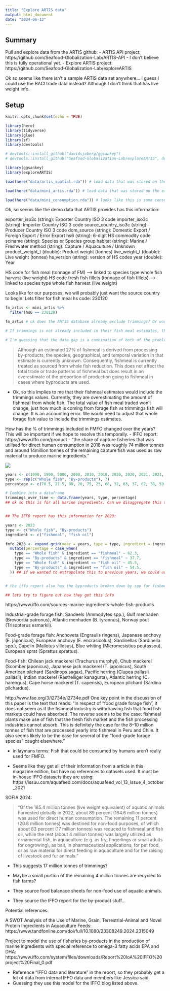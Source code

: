 ```yaml
---
title: "Explore ARTIS data"
output: html_document
date: "2024-06-12"
---
```


## Summary

Pull and explore data from the ARTIS github:
 - ARTIS API project: https://github.com/Seafood-Globalization-Lab/ARTIS-API
    - I don't believe this is fully operational yet. 
 - Explore ARTIS project: https://github.com/Seafood-Globalization-Lab/exploreARTIS

Ok so seems like there isn't a sample ARTIS data set anywhere... I guess I could use the BACI trade data instead? Although I don't think that has live weight info.

## Setup

```r
knitr::opts_chunk$set(echo = TRUE)

library(here)
library(tidyverse)
library(glue)
library(sf)
library(devtools)

# devtools::install_github("davidsjoberg/ggsankey")
# devtools::install_github("Seafood-Globalization-Lab/exploreARTIS", dependencies = TRUE) # install explore ARTIS package

library(ggsankey)
library(exploreARTIS)

load(here("data/artis_spatial.rda")) # load data that was stored on the exploreArtis github repo; looks like this is spatial information

load(here("data/mini_artis.rda")) # load data that was stored on the exploreArtis github repo; looks like this is a subset of the artis database!

load(here("data/mini_consumption.rda")) # looks like this is some consumption info where there is an intermdiate country involved?

```


Ok, so seems like the demo data that ARTIS provides has this information: 

exporter_iso3c (string): Exporter Country ISO 3 code
importer_iso3c (string): Importer Country ISO 3 code
source_country_iso3c (string): Producer Country ISO 3 code
dom_source (string): Domestic Export / Foreign Export / Error Export
hs6 (string): 6-digit HS commodity code
sciname (string): Species or Species group
habitat (string): Marine / Freshwater
method (string): Capture / Aquaculture / Unknown
product_weight_t (double): Product weight (tonnes)
live_weight_t (double): Live weight (tonnes)
hs_version (string): version of HS codes
year (double): Year


HS code for fish meal (tonnage of FM) ----> linked to species type whole fish harvest (live weight)
HS code fresh fish fillets (tonnage of fish fillets) ----> linked to species type whole fish harvest (live weight)

Looks like for our purposes, we will probably just want the source country to begin. Lets filter for fish meal hs code: 230120

```r

fm_artis <- mini_artis %>% 
  filter(hs6 == 230120)

fm_artis # ok does the ARTIS database already exclude trimmings? Or would trimmings theoretically be a part of their fish meal estimates, just not acknowledged as such? For example, if Peru exports fish meal to Norway, does that export volume include all fish meal exported from Peru (which would theoretically have trimmings in it)? If so, then we would likely just need to redistribute some proportion of the current traded fish meal to trimmings raw material, based on information of the species it comes from, based on feed company reports and FAO data?

# If trimmings is not already included in their fish meal estimates, then we will need to add it in somehow. So If a country is producing some fresh fish, like tuna, some of that goes towards trimmings. Do we just need to take a proportion of that live weight total of Tuna and attribute it to trimmings (e.g., whatever the excess live weight not used would be)? But then how do we track that information... using the same trade patterns of fish meal? We would likely have to assume that fish meal is processed in the same country as the fish capture/aquaculture. What if the trimmings country doesn't have fish meal trade, what do we do then? 

# I'm guessing that the data gap is a combination of both of the problems listed above. 

```

 > Although an estimated 27% of fishmeal is derived from processing by-products, the species, geographical, and temporal variation in that estimate is currently unknown. Consequently, fishmeal is currently treated as sourced from whole fish reduction. This does not affect the total trade or trade patterns of fishmeal but does result in an overestimate of the proportion of production going to fishmeal in cases where byproducts are used.
 
  - Ok, so this implies to me that their fishmeal estimates would include the trimmings values. Currently, they are overestimating the amount of fishmeal from whole fish. The total value of fish meal traded won't change, just how much is coming from forage fish vs trimmings fish will change. It is an accounting error. We would need to adjust that whole forage fish value to include the trimmings estimates. 
  
How has the % of trimmings included in FMFO changed over the years? This will be important if we hope to resolve this temporally. 
 - IFFO report: https://www.iffo.com/product
  - "the share of capture fisheries that was utilised for direct human consumption in 2018 was roughly 74 million tonnes and around 14million tonnes of the remaining capture fish was used as raw material to produce marine ingredients."
 
![](imgs/By product over time_1.jpg)

```r

years <- c(1990, 1990, 2000, 2000, 2010, 2010, 2020, 2020, 2021, 2021, 2022, 2022, 2023, 2023)
type <- rep(c("Whole fish", "By-products"), 7)
percentage <- c(78.5, 21.5, 80, 20, 75, 25, 68, 32, 63, 37, 62, 38, 59, 41)

# Combine into a dataframe
trimmings_over_time <- data.frame(years, type, percentage)
## ok so this is for all marine ingredients. Can we disaggregate this to fish meal vs fish oil? 


## The IFFO report has this information for 2023:

years <- 2023
type <- c("Whole fish", "By-products")
ingredient <- c("fishmeal", "fish oil")

fmfo_2023 <- expand.grid(year = years, type = type, ingredient = ingredient) %>%
  mutate(percentage = case_when(
    type == "Whole fish" & ingredient == "fishmeal" ~ 62.3, 
    type == "By-products" & ingredient == "fishmeal" ~ 37.7,
    type == "Whole fish" & ingredient == "fish oil" ~ 45.5, 
    type == "By-products" & ingredient == "fish oil" ~ 54.5, 
  )) ## if we wanted to extrapolate this to previous years, we could use the trends from the total raw material data above? 


# the iffo report also has the byproducts broken down by spp for fishmeal and oil

## lets try to figure out how they got this info
```


https://www.iffo.com/sources-marine-ingredients-whole-fish-products

Industrial-grade forage fish: Sandeels (Ammodytes spp.), Gulf menhaden (Brevoortia patronus), Atlantic menhaden (B. tyrannus), Norway pout (Trisopterus esmarkii).

Food-grade forage fish: Anchoveta (Engraulis ringens), Japanese anchovy (E. japonicus), European anchovy (E. encrasicolus), Sardinellas (Sardinella spp.), Capelin (Mallotus villosus), Blue whiting (Micromesistius poutassou), European sprat (Sprattus sprattus).

Food-fish: Chilean jack mackerel (Trachurus murphyi), Chub mackerel (Scomber japonicus), Japanese jack mackerel (T. japonicus), South American pilchard (Sardinops sagax), Pacific herring (Clupea pallasii pallasii), Indian mackerel (Rastrelliger kanagurta), Atlantic herring (C. harengus), Cape horse mackerel (T. capensis), European pilchard (Sardina pilchardus).


http://www.fao.org/3/i2734e/i2734e.pdf
One key point in the discussion of this paper is the text that reads: “In respect of “food grade forage fish”, it does not seem as if the fishmeal industry is withdrawing fish that food fish markets could have absorbed. The reverse seems to be the case: fishmeal plants make use of fish that the fresh fish market and the fish processing industries cannot absorb. This is definitely the case for the 8–10 million tonnes of fish that are processed yearly into fishmeal in Peru and Chile. It also seems likely to be the case for several of the “food-grade forage species” caught elsewhere.” 

 - in laymans terms: Fish that could be consumed by humans aren't really used for FMFO. 
 
  - Seems like they get all of their information from a article in this magazine edition, but have no references to datasets used. It must be in-house IFFO datasets they are using: https://issuu.com/aquafeed.com/docs/aquafeed_vol_13_issue_4_october_2021 
 
 
SOFIA 2024:

 > "Of the 185.4 million tonnes (live weight equivalent) of aquatic animals harvested globally in 2022, about 89 percent (164.6 million tonnes) was used for direct human consumption. The remaining 11 percent (20.8 million tonnes) was destined for non-food purposes, of which about 83 percent (17 million tonnes) was reduced to fishmeal and fish oil, while the rest (about 4 million tonnes) was largely utilized as ornamental fish, in aquaculture  (e.g. as fry, fingerlings or small adults for ongrowing), as bait, in pharmaceutical applications, for pet food, or as raw material for direct feeding in aquaculture and for the raising of livestock and fur animals." 
 
   - This suggests 17 million tonnes of trimmings? 
   - Maybe a small portion of the remaining 4 million tonnes are recycled to fish farms? 
   

 - They source food balanace sheets for non-food use of aquatic animals.
 - They source the IFFO report for the by-product stuff... 
 
 
 
Potential references: 
 
 A SWOT Analysis of the Use of Marine, Grain, Terrestrial-Animal and Novel Protein Ingredients in Aquaculture Feeds: https://www.tandfonline.com/doi/full/10.1080/23308249.2024.2315049

 
 Project to model the use of fisheries by-products in the production of marine ingredients with special reference to omega-3 fatty acids EPA and DHA: https://www.iffo.com/system/files/downloads/Report%20IoA%20IFFO%20project%20Final_0.pdf
 
 - Reference "IFFO data and literature" in the report, so they probably get a lot of data from internal IFFO data and members like Jessica said. 
 - Guessing they use this model for the IFFO blog listed above. 
 
 
 
